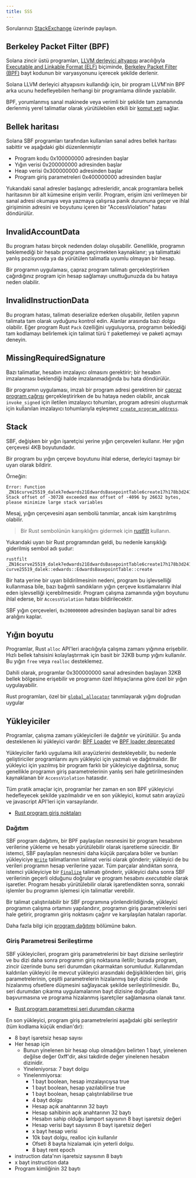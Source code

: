 ```yaml
---
title: SSS
---
```


Sorularınızı [StackExchange](https://solana.stackexchange.com/questions/ask)
üzerinde paylaşın.

## Berkeley Packet Filter (BPF)

Solana zincir üstü programları, [LLVM derleyici altyapısı](https://llvm.org/)
aracılığıyla
[Executable and Linkable Format (ELF)](https://en.wikipedia.org/wiki/Executable_and_Linkable_Format)
biçiminde,
[Berkeley Packet Filter (BPF)](https://en.wikipedia.org/wiki/Berkeley_Packet_Filter)
bayt kodunun bir varyasyonunu içerecek şekilde derlenir.

Solana LLVM derleyici altyapısını kullandığı için, bir program LLVM'nin BPF arka
ucunu hedefleyebilen herhangi bir programlama dilinde yazılabilir.

BPF, yorumlanmış sanal makinede veya verimli bir şekilde tam zamanında derlenmiş
yerel talimatlar olarak yürütülebilen etkili bir
[komut seti](https://github.com/iovisor/bpf-docs/blob/master/eBPF.md) sağlar.

## Bellek haritası

Solana SBF programları tarafından kullanılan sanal adres bellek haritası
sabittir ve aşağıdaki gibi düzenlenmiştir

- Program kodu 0x100000000 adresinden başlar
- Yığın verisi 0x200000000 adresinden başlar
- Heap verisi 0x300000000 adresinden başlar
- Program giriş parametreleri 0x400000000 adresinden başlar

Yukarıdaki sanal adresler başlangıç adresleridir, ancak programlara bellek
haritasının bir alt kümesine erişim verilir. Program, erişim izni verilmeyen bir
sanal adresi okumaya veya yazmaya çalışırsa panik durumuna geçer ve ihlal
girişiminin adresini ve boyutunu içeren bir "AccessViolation" hatası döndürülür.

## InvalidAccountData

Bu program hatası birçok nedenden dolayı oluşabilir. Genellikle, programın
beklemediği bir hesabı programa geçirmekten kaynaklanır; ya talimattaki yanlış
pozisyonda ya da yürütülen talimatla uyumlu olmayan bir hesap.

Bir programın uygulaması, çapraz program talimatı gerçekleştirirken çağırdığınız
program için hesap sağlamayı unuttuğunuzda da bu hataya neden olabilir.

## InvalidInstructionData

Bu program hatası, talimatı deserialize ederken oluşabilir, iletilen yapının
talimata tam olarak uyduğunu kontrol edin. Alanlar arasında bazı dolgu olabilir.
Eğer program Rust `Pack` özelliğini uyguluyorsa, programın beklediği tam
kodlamayı belirlemek için talimat türü `T` paketlemeyi ve paketi açmayı deneyin.

## MissingRequiredSignature

Bazı talimatlar, hesabın imzalayıcı olmasını gerektirir; bir hesabın imzalanması
beklendiği halde imzalanmadığında bu hata döndürülür.

Bir programın uygulaması, imzalı bir program adresi gerektiren bir
[çapraz program çağrısı](/docs/core/cpi) gerçekleştirirken de bu hataya neden
olabilir, ancak `invoke_signed` için iletilen imzalayıcı tohumları, program
adresini oluşturmak için kullanılan imzalayıcı tohumlarıyla eşleşmez
[`create_program_address`](/docs/core/pda#createprogramaddress).

## Stack

SBF, değişken bir yığın işaretçisi yerine yığın çerçeveleri kullanır. Her yığın
çerçevesi 4KB boyutundadır.

Bir program bu yığın çerçeve boyutunu ihlal ederse, derleyici taşmayı bir uyarı
olarak bildirir.

Örneğin:

```text
Error: Function _ZN16curve25519_dalek7edwards21EdwardsBasepointTable6create17h178b3d2411f7f082E Stack offset of -30728 exceeded max offset of -4096 by 26632 bytes, please minimize large stack variables
```

Mesaj, yığın çerçevesini aşan sembolü tanımlar, ancak isim karıştırılmış
olabilir.

> Bir Rust sembolünün karışıklığını gidermek için
> [rustfilt](https://github.com/luser/rustfilt) kullanın.

Yukarıdaki uyarı bir Rust programından geldi, bu nedenle karışıklığı giderilmiş
sembol adı şudur:

```shell
rustfilt _ZN16curve25519_dalek7edwards21EdwardsBasepointTable6create17h178b3d2411f7f082E
curve25519_dalek::edwards::EdwardsBasepointTable::create
```

Bir hata yerine bir uyarı bildirilmesinin nedeni, program bu işlevselliği
kullanmasa bile, bazı bağımlı sandıkların yığın çerçeve kısıtlamalarını ihlal
eden işlevselliği içerebilmesidir. Program çalışma zamanında yığın boyutunu
ihlal ederse, bir `AccessViolation` hatası bildirilecektir.

SBF yığın çerçeveleri, `0x200000000` adresinden başlayan sanal bir adres
aralığını kaplar.

## Yığın boyutu

Programlar, Rust `alloc` API'leri aracılığıyla çalışma zamanı yığınına
erişebilir. Hızlı bellek tahsisini kolaylaştırmak için basit bir 32KB bump
yığını kullanılır. Bu yığın `free` veya `realloc` desteklemez.

Dahili olarak, programlar 0x300000000 sanal adresinden başlayan 32KB bellek
bölgesine erişebilir ve programın özel ihtiyaçlarına göre özel bir yığın
uygulayabilir.

Rust programları, özel bir
[`global_allocator`](https://github.com/solana-labs/solana/blob/d9b0fc0e3eec67dfe4a97d9298b15969b2804fab/sdk/program/src/entrypoint.rs#L72)
tanımlayarak yığını doğrudan uygular

## Yükleyiciler

Programlar, çalışma zamanı yükleyicileri ile dağıtılır ve yürütülür. Şu anda
desteklenen iki yükleyici vardır:
[BPF Loader](https://github.com/solana-labs/solana/blob/7ddf10e602d2ed87a9e3737aa8c32f1db9f909d8/sdk/program/src/bpf_loader.rs#L17)
ve
[BPF loader deprecated](https://github.com/solana-labs/solana/blob/7ddf10e602d2ed87a9e3737aa8c32f1db9f909d8/sdk/program/src/bpf_loader_deprecated.rs#L14)

Yükleyiciler farklı uygulama ikili arayüzlerini destekleyebilir, bu nedenle
geliştiriciler programlarını aynı yükleyici için yazmalı ve dağıtmalıdır. Bir
yükleyici için yazılmış bir program farklı bir yükleyiciye dağıtılırsa, sonuç
genellikle programın giriş parametrelerinin yanlış seri hale getirilmesinden
kaynaklanan bir `AccessViolation` hatasıdır.

Tüm pratik amaçlar için, programlar her zaman en son BPF yükleyiciyi
hedefleyecek şekilde yazılmalıdır ve en son yükleyici, komut satırı arayüzü ve
javascript API'leri için varsayılandır.

- [Rust program giriş noktaları](/docs/programs/lang-rust#program-entrypoint)

### Dağıtım

SBF program dağıtımı, bir BPF paylaşılan nesnesini bir program hesabının
verilerine yükleme ve hesabı yürütülebilir olarak işaretleme sürecidir. Bir
istemci, SBF paylaşılan nesnesini daha küçük parçalara böler ve bunları
yükleyiciye
[`Write`](https://github.com/solana-labs/solana/blob/bc7133d7526a041d1aaee807b80922baa89b6f90/sdk/program/src/loader_instruction.rs#L13)
talimatlarının talimat verisi olarak gönderir; yükleyici de bu verileri
programın hesap verilerine yazar. Tüm parçalar alındıktan sonra, istemci
yükleyiciye bir
[`Finalize`](https://github.com/solana-labs/solana/blob/bc7133d7526a041d1aaee807b80922baa89b6f90/sdk/program/src/loader_instruction.rs#L30)
talimatı gönderir, yükleyici daha sonra SBF verilerinin geçerli olduğunu
doğrular ve program hesabını _executable_ olarak işaretler. Program hesabı
yürütülebilir olarak işaretlendikten sonra, sonraki işlemler bu programın
işlemesi için talimatlar verebilir.

Bir talimat çalıştırılabilir bir SBF programına yönlendirildiğinde, yükleyici
programın çalışma ortamını yapılandırır, programın giriş parametrelerini seri
hale getirir, programın giriş noktasını çağırır ve karşılaşılan hataları
raporlar.

Daha fazla bilgi için [program dağıtımı](/docs/programs/deploying) bölümüne
bakın.

### Giriş Parametresi Serileştirme

SBF yükleyicileri, program giriş parametrelerini bir bayt dizisine serileştirir
ve bu dizi daha sonra programın giriş noktasına iletilir; burada program, zincir
üzerinde bunu seri durumdan çıkarmaktan sorumludur. Kullanımdan kaldırılan
yükleyici ile mevcut yükleyici arasındaki değişikliklerden biri, giriş
parametrelerinin, çeşitli parametrelerin hizalanmış bayt dizisi içinde
hizalanmış ofsetlere düşmesini sağlayacak şekilde serileştirilmesidir. Bu, seri
durumdan çıkarma uygulamalarının bayt dizisine doğrudan başvurmasına ve programa
hizalanmış işaretçiler sağlamasına olanak tanır.

- [Rust program parametresi seri durumdan çıkarma](/docs/programs/lang-rust#parameter-deserialization)

En son yükleyici, program giriş parametrelerini aşağıdaki gibi serileştirir (tüm
kodlama küçük endian'dır):

- 8 bayt işaretsiz hesap sayısı
- Her hesap için
  - Bunun yinelenen bir hesap olup olmadığını belirten 1 bayt, yinelenen değilse
    değer 0xff'dir, aksi takdirde değer yinelenen hesabın dizinidir.
  - Yineleniyorsa: 7 bayt dolgu
  - Yinelenmiyorsa:
    - 1 bayt boolean, hesap imzalayıcıysa true
    - 1 bayt boolean, hesap yazılabilirse true
    - 1 bayt boolean, hesap çalıştırılabilirse true
    - 4 bayt dolgu
    - Hesap açık anahtarının 32 baytı
    - Hesap sahibinin açık anahtarının 32 baytı
    - Hesabın sahip olduğu lamport sayısının 8 bayt işaretsiz değeri
    - Hesap verisi bayt sayısının 8 bayt işaretsiz değeri
    - x bayt hesap verisi
    - 10k bayt dolgu, realloc için kullanılır
    - Ofseti 8 bayta hizalamak için yeterli dolgu.
    - 8 bayt rent epoch
- instruction data'nın işaretsiz sayısının 8 baytı
- x bayt instruction data
- Program kimliğinin 32 baytı
